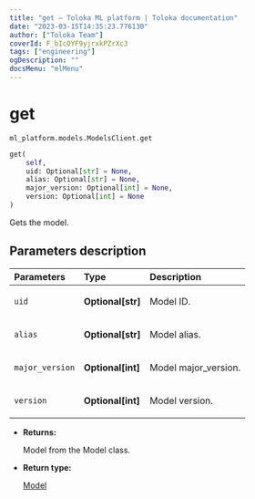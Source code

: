 ```yaml
---
title: "get — Toloka ML platform | Toloka documentation"
date: "2023-03-15T14:35:23.776130"
author: ["Toloka Team"]
coverId: F_bIcOYF9yjrxkPZrXc3
tags: ["engineering"]
ogDescription: ""
docsMenu: "mlMenu"
---
```


# get

`ml_platform.models.ModelsClient.get`

```python
get(
    self,
    uid: Optional[str] = None,
    alias: Optional[str] = None,
    major_version: Optional[int] = None,
    version: Optional[int] = None
)
```

Gets the model.

## Parameters description

| Parameters | Type | Description |
| :----------| :----| :-----------|
`uid`|**Optional\[str\]**|<p>Model ID.</p>
`alias`|**Optional\[str\]**|<p>Model alias.</p>
`major_version`|**Optional\[int\]**|<p>Model major_version.</p>
`version`|**Optional\[int\]**|<p>Model version.</p>

* **Returns:**

  Model from the Model class.

* **Return type:**

  [Model](/docs/toloka-ml/reference/ml_platform.models.Model)